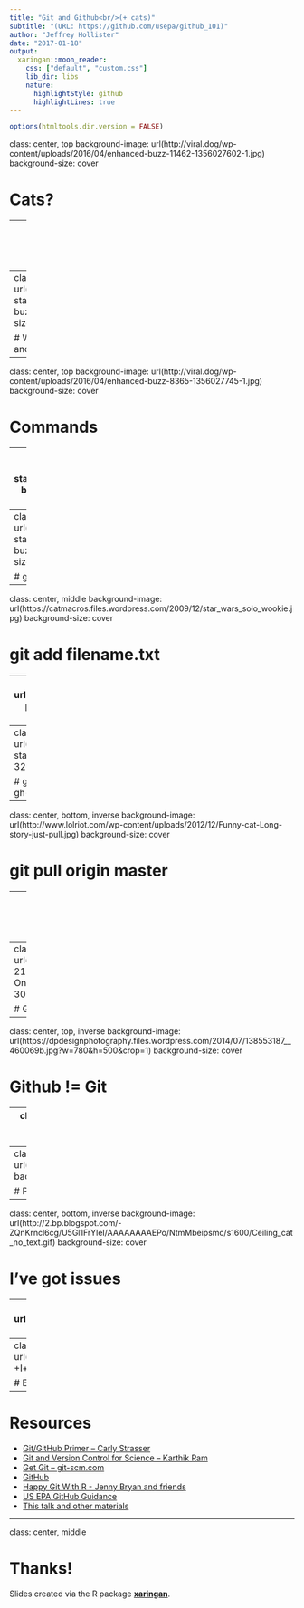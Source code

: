 ```yaml
---
title: "Git and Github<br/>(+ cats)"
subtitle: "(URL: https://github.com/usepa/github_101)"
author: "Jeffrey Hollister"
date: "2017-01-18"
output:
  xaringan::moon_reader:
    css: ["default", "custom.css"]
    lib_dir: libs
    nature:
      highlightStyle: github
      highlightLines: true
---
```

```r
options(htmltools.dir.version = FALSE)
```
class: center, top
background-image: url(http://viral.dog/wp-content/uploads/2016/04/enhanced-buzz-11462-1356027602-1.jpg)
background-size: cover

# Cats?

---
class: center, top
background-image: url(http://viral.dog/wp-content/uploads/2016/04/enhanced-buzz-15967-1356031234-2.jpg)
background-size: cover

# Git?

---
class: center, middle, inverse
background-image: url(https://img.buzzfeed.com/buzzfeed-static/static/enhanced/webdr02/2012/12/20/14/enhanced-buzz-19085-1356032871-1.jpg?no-auto)
background-size: cover

# Who Created it <br/> and Why?

---
class: center, top
background-image: url(http://viral.dog/wp-content/uploads/2016/04/enhanced-buzz-8365-1356027745-1.jpg)
background-size: cover

# Commands

---
class: center, middle, inverse
background-image: url(https://img.buzzfeed.com/buzzfeed-static/static/enhanced/webdr02/2012/12/20/13/enhanced-buzz-12095-1356027791-1.jpg?no-auto)
background-size: cover

# git clone URL

---
class: center, middle, inverse
background-image: url(https://img.buzzfeed.com/buzzfeed-static/static/enhanced/webdr01/2012/12/20/14/enhanced-buzz-32499-1356032591-2.jpg?no-auto)
background-size: cover

# git remote -v

---
class: center, middle
background-image: url(https://catmacros.files.wordpress.com/2009/12/star_wars_solo_wookie.jpg)
background-size: cover

# git add filename.txt

---
class: center, middle, inverse
background-image: url(https://ilovefunnyanimalpics.files.wordpress.com/2010/01/funny-pictures-your-lolcat-is-fresh-and-individually-packaged1.jpg)
background-size: cover

# git commit -m <br/> "because cat"

---
class: center, bottom
background-image: url(https://img.buzzfeed.com/buzzfeed-static/static/enhanced/webdr01/2012/12/20/14/enhanced-buzz-32642-1356032263-3.jpg?no-auto)
background-size: cover

# git push origin <br/> gh-pages

---
class: center, bottom, inverse
background-image: url(http://www.lolriot.com/wp-content/uploads/2012/12/Funny-cat-Long-story-just-pull.jpg)
background-size: cover

# git pull origin master

---
class: center, bottom
background-image: url(http://www.bordobello.com/wp-content/uploads/2013/05/beer-cat-15.jpg)
background-size: cover

# git checkout master

---
class: center, top
background-image: url(https://mlpforums.com/uploads/post_images/img-2119310-1-Twitter-s-Original-Logo-Designer-Only-Made-3-from-It-2.jpg)
background-size: 300px
backgroun-position: 50% 50%

# GitHub?

---
class: center, top, inverse
background-image: url(https://dpdesignphotography.files.wordpress.com/2014/07/138553187__460069b.jpg?w=780&h=500&crop=1)
background-size: cover

# Github != Git

---
class: center, top
background-image: url(https://img.buzzfeed.com/buzzfeed-static/static/enhanced/webdr02/2012/12/20/13/enhanced-buzz-12112-1356027908-2.jpg?no-auto)
background-size: cover

# Fork it

---
class: center, middle
background-image: url(http://i4.photobucket.com/albums/y146/Imagewerx/download_zpsdad2a9fb.jpg)
background-size: cover

# Pull Requests

---
class: center, bottom, inverse
background-image: url(http://2.bp.blogspot.com/-ZQnKrncl6cg/U5Gl1FrYleI/AAAAAAAAEPo/NtmMbeipsmc/s1600/Ceiling_cat_no_text.gif)
background-size: cover

# I've got issues

---
class: center, middle, inverse
background-image: url(https://iamkio.files.wordpress.com/2011/03/lolcat-dog-war.jpg?w=590)
background-size: cover

# Open Collaboration

---
class: center, middle
background-image: url(http://images.cryhavok.org/d/5105-1/LOLcat+-+I+can+see+no+way.jpg)
background-size: cover

# EPA?

---

# Resources

- [Git/GitHub Primer – Carly Strasser](http://datapub.cdlib.org/2014/05/05/github-a-primer-for-researchers/)
- [Git and Version Control for Science – Karthik Ram](http://www.scfbm.org/content/8/1/7)
- [Get Git – git-scm.com](http://git-scm.com/)
- [GitHub](https://github.com/)
- [Happy Git With R - Jenny Bryan and friends](http://happygitwithr.com/)
- [US EPA GitHub Guidance](https://www.epa.gov/webguide/github-guidance)
- [This talk and other materials](https://github.com/usepa/github_101)

---
class: center, middle

# Thanks!

Slides created via the R package [**xaringan**](https://github.com/yihui/xaringan).


